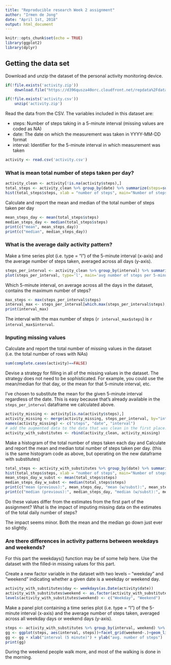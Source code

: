 ```yaml
---
title: "Reproducible research Week 2 assignment"
author: "Irmen de Jong"
date: "April 1st, 2018"
output: html_document
---
```


```r
knitr::opts_chunk$set(echo = TRUE)
library(ggplot2)
library(dplyr)
```

## Getting the data set

Download and unzip the dataset of the personal activity monitoring device.

```r

if(!file.exists('activity.zip'))
    download.file("https://d396qusza40orc.cloudfront.net/repdata%2Fdata%2Factivity.zip", destfile="activity.zip")

if(!file.exists('activity.csv'))
    unzip('activity.zip')
```

Read the data from the CSV.
The variables included in this dataset are:

- steps: Number of steps taking in a 5-minute interval (missing values are coded as NA)
- date: The date on which the measurement was taken in YYYY-MM-DD format
- interval: Identifier for the 5-minute interval in which measurement was taken

```r
activity <- read.csv('activity.csv')
```

### What is mean total number of steps taken per day?
```r
activity_clean <- activity[!is.na(activity$steps),]
total_steps <- activity_clean %>% group_by(date) %>% summarize(steps=sum(steps))
hist(total_steps$steps, xlab = "number of steps", main="Number of steps per day", breaks=10)
```

Calculate and report the mean and median of the total number of steps taken per day

```r
mean_steps_day <- mean(total_steps$steps)
median_steps_day <- median(total_steps$steps)
print(c("mean", mean_steps_day))
print(c("median", median_steps_day))
```

### What is the average daily activity pattern?

Make a time series plot (i.e. type = "l") of the 5-minute interval (x-axis) and the average number of steps taken, averaged across all days (y-axis).

```r
steps_per_interval <- activity_clean %>% group_by(interval) %>% summarize(steps=as.integer(mean(steps)))
plot(steps_per_interval, type='l', main='avg number of steps per 5-minute interval')
```

Which 5-minute interval, on average across all the days in the dataset, contains the maximum number of steps?

```r
max_steps <- max(steps_per_interval$steps)
interval_max <- steps_per_interval[which.max(steps_per_interval$steps),]
print(interval_max)
```
The interval with the max number of steps (`r interval_max$steps`) is `r interval_max$interval`.


### Inputing missing values

Calculate and report the total number of missing values in the dataset (i.e. the total number of rows with NAs)

```r
sum(complete.cases(activity)==FALSE)
```

Devise a strategy for filling in all of the missing values in the dataset. The strategy does not need to be sophisticated. For example, you could use the mean/median for that day, or the mean for that 5-minute interval, etc.

I've chosen to substitute the mean for the given 5-minute interval regardless of the date. This is easy because that's already available in the ``steps_per_interval`` dataframe we calculated above.

```r
activity_missing <- activity[is.na(activity$steps),]
activity_missing <- merge(activity_missing, steps_per_interval, by="interval", sort=FALSE)[,c("steps.y","date","interval")]
names(activity_missing) <- c("steps", "date", "interval")
# add the augmented data to the data that was clean in the first place:
activity_with_substitutes <- rbind(activity_clean, activity_missing)
```

Make a histogram of the total number of steps taken each day and Calculate and report the mean and median total number of steps taken per day.  (this is the same histogram code as above, but operating on the new dataframe with substitutes)
 
```r
total_steps <- activity_with_substitutes %>% group_by(date) %>% summarize(steps=sum(steps))
hist(total_steps$steps, xlab = "number of steps", main="Number of steps per day (w/ substitutes)", breaks=10)
mean_steps_day_w_subst <- mean(total_steps$steps)
median_steps_day_w_subst <- median(total_steps$steps)
print(c("mean (previous):", mean_steps_day, "mean (w/subst):", mean_steps_day_w_subst))
print(c("median (previous):", median_steps_day, "median (w/subst):", median_steps_day_w_subst))
```

Do these values differ from the estimates from the first part of the assignment? What is the impact of imputing missing data on the estimates of the total daily number of steps?

The impact seems minor. Both the mean and the median go down just ever so slightly.


### Are there differences in activity patterns between weekdays and weekends?

For this part the weekdays() function may be of some help here. Use the dataset with the filled-in missing values for this part.

Create a new factor variable in the dataset with two levels – “weekday” and “weekend” indicating whether a given date is a weekday or weekend day.

```r
activity_with_substitutes$day <- weekdays(as.Date(activity$date))
activity_with_substitutes$weekend <- as.factor(activity_with_substitutes$day=='Saturday' | activity_with_substitutes$day=='Sunday')
levels(activity_with_substitutes$weekend) <- c("Weekday", "Weekend")
```

Make a panel plot containing a time series plot (i.e. type = "l") of the 5-minute interval (x-axis) and the average number of steps taken, averaged across all weekday days or weekend days (y-axis). 

```r
steps <- activity_with_substitutes %>% group_by(interval, weekend) %>% summarize(steps=as.integer(mean(steps)))
gg <- ggplot(steps, aes(interval, steps))+facet_grid(weekend~.)+geom_line(size=1)
gg <- gg + xlab("interval (5 minute)") + ylab("avg. number of steps")
print(gg)
```

During the weekend people walk more, and most of the walking is done in the morning.
